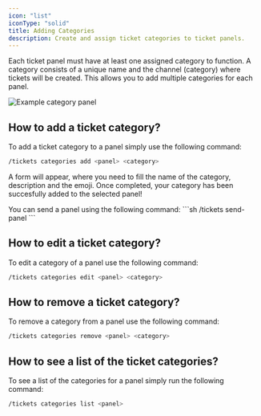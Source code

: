 ```yaml
---
icon: "list"
iconType: "solid"
title: Adding Categories
description: Create and assign ticket categories to ticket panels.
---
```


Each ticket panel must have at least one assigned category to function. A category consists of a unique name and the channel (category) where tickets will be created. This allows you to add multiple categories for each panel.

<Frame>
    <img src="/images/tickets/example-category.png" alt="Example category panel"/>
</Frame>

## How to add a ticket category?

To add a ticket category to a panel simply use the following command:

```sh
/tickets categories add <panel> <category>
```

A form will appear, where you need to fill the name of the category, description and the emoji.
Once completed, your category has been succesfully added to the selected panel!

<Note>
You can send a panel using the following command:
```sh
/tickets send-panel <panel> <channel>
```
</Note>


## How to edit a ticket category?

To edit a category of a panel use the following command:
```sh
/tickets categories edit <panel> <category>
```

## How to remove a ticket category?

To remove a category from a panel use the following command:
```sh
/tickets categories remove <panel> <category>
```

## How to see a list of the ticket categories?

To see a list of the categories for a panel simply run the following command:
```sh
/tickets categories list <panel>
```
